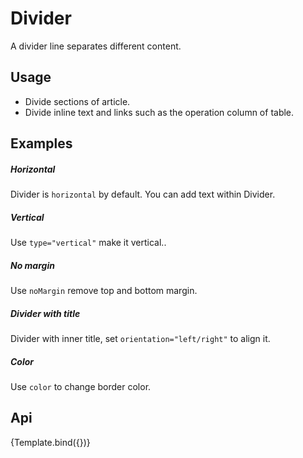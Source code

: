 

<Meta
    title="Design System/Layout/Divider"
    component={KitDivider}
    argTypes={DividerArgTypes}
/>

# Divider

A divider line separates different content.

## Usage
-   Divide sections of article.
-   Divide inline text and links such as the operation column of table.

## Examples

##### Horizontal

Divider is `horizontal` by default. You can add text within Divider.

<CustomCanvas content={Exemples.Horizontal} source={Sources.Horizontal} />

##### Vertical

Use `type="vertical"` make it vertical..


<CustomCanvas content={Exemples.Vertical} source={Sources.Vertical} />

##### No margin

Use `noMargin` remove top and bottom margin.


<CustomCanvas content={Exemples.NoMargin} source={Sources.NoMargin} />

##### Divider with title

Divider with inner title, set `orientation="left/right"` to align it.


<CustomCanvas content={Exemples.WithTitle} source={Sources.WithTitle} />

##### Color

Use `color` to change border color.


<CustomCanvas content={Exemples.Color} source={Sources.Color} />


## Api

<Canvas>
    <Story name="Divider">{Template.bind({})}</Story>
</Canvas>

<Controls story="Divider" />
